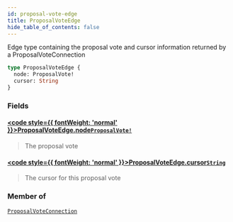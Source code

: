 ```yaml
---
id: proposal-vote-edge
title: ProposalVoteEdge
hide_table_of_contents: false
---
```








Edge type containing the proposal vote and cursor information returned by a ProposalVoteConnection

```graphql
type ProposalVoteEdge {
  node: ProposalVote!
  cursor: String
}
```


### Fields

#### [<code style={{ fontWeight: 'normal' }}>ProposalVoteEdge.<b>node</b></code>](#)<Bullet />[`ProposalVote!`](/testnet/api/graphql/objects/proposal-vote) <Badge class="secondary" text="non-null"/> <Badge class="secondary" text="object"/>
> The proposal vote
> 

#### [<code style={{ fontWeight: 'normal' }}>ProposalVoteEdge.<b>cursor</b></code>](#)<Bullet />[`String`](/testnet/api/graphql/scalars/string) <Badge class="secondary" text="scalar"/>
> The cursor for this proposal vote
> 



### Member of

[`ProposalVoteConnection`](/testnet/api/graphql/objects/proposal-vote-connection)  <Badge class="secondary" text="object"/>



